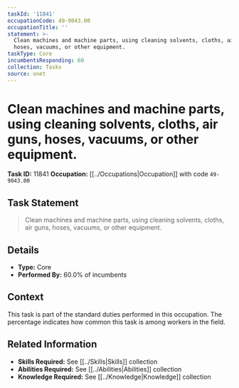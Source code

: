 ```yaml
---
taskId: '11841'
occupationCode: 49-9043.00
occupationTitle: ''
statement: >-
  Clean machines and machine parts, using cleaning solvents, cloths, air guns,
  hoses, vacuums, or other equipment.
taskType: Core
incumbentsResponding: 60
collection: Tasks
source: onet
---
```

# Clean machines and machine parts, using cleaning solvents, cloths, air guns, hoses, vacuums, or other equipment.

**Task ID:** 11841
**Occupation:** [[../Occupations|Occupation]] with code `49-9043.00`

## Task Statement

> Clean machines and machine parts, using cleaning solvents, cloths, air guns, hoses, vacuums, or other equipment.

## Details

- **Type:** Core
- **Performed By:** 60.0% of incumbents

## Context

This task is part of the standard duties performed in this occupation. The percentage indicates how common this task is among workers in the field.

## Related Information

- **Skills Required:** See [[../Skills|Skills]] collection
- **Abilities Required:** See [[../Abilities|Abilities]] collection
- **Knowledge Required:** See [[../Knowledge|Knowledge]] collection
